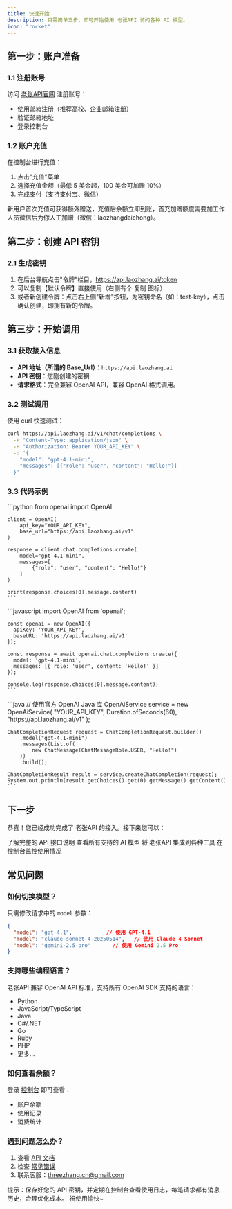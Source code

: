 ```yaml
---
title: 快速开始
description: 只需简单三步，即可开始使用 老张API 访问各种 AI 模型。
icon: "rocket"
---
```


## 第一步：账户准备

### 1.1 注册账号

访问 [老张API官网](https://api.laozhang.ai) 注册账号：

- 使用邮箱注册（推荐高校、企业邮箱注册）
- 验证邮箱地址
- 登录控制台

### 1.2 账户充值

在控制台进行充值：

1. 点击"充值"菜单
2. 选择充值金额（最低 5 美金起，100 美金可加赠 10%）
3. 完成支付（支持支付宝、微信）

<Note>
新用户首次充值可获得额外赠送，充值后余额立即到账，首充加赠额度需要加工作人员微信后为你人工加赠（微信：laozhangdaichong）。
</Note>

## 第二步：创建 API 密钥

### 2.1 生成密钥

1. 在后台导航点击"令牌"栏目，https://api.laozhang.ai/token
2. 可以复制【默认令牌】直接使用（右侧有个 复制 图标）
2. 或者新创建令牌：点击右上侧"新增"按钮，为密钥命名（如：test-key），点击确认创建，即拥有新的令牌。

## 第三步：开始调用

### 3.1 获取接入信息

- **API 地址（所谓的 Base_Url）**：`https://api.laozhang.ai`
- **API 密钥**：您刚创建的密钥
- **请求格式**：完全兼容 OpenAI API，兼容 OpenAI 格式调用。

### 3.2 测试调用

使用 curl 快速测试：

```bash
curl https://api.laozhang.ai/v1/chat/completions \
  -H "Content-Type: application/json" \
  -H "Authorization: Bearer YOUR_API_KEY" \
  -d '{
    "model": "gpt-4.1-mini",
    "messages": [{"role": "user", "content": "Hello!"}]
  }'
```

### 3.3 代码示例

<Tabs>
  <Tab title="Python">
    ```python
    from openai import OpenAI
    
    client = OpenAI(
        api_key="YOUR_API_KEY",
        base_url="https://api.laozhang.ai/v1"
    )
    
    response = client.chat.completions.create(
        model="gpt-4.1-mini",
        messages=[
            {"role": "user", "content": "Hello!"}
        ]
    )
    
    print(response.choices[0].message.content)
    ```
  </Tab>
  
  <Tab title="Node.js">
    ```javascript
    import OpenAI from 'openai';
    
    const openai = new OpenAI({
      apiKey: 'YOUR_API_KEY',
      baseURL: 'https://api.laozhang.ai/v1'
    });
    
    const response = await openai.chat.completions.create({
      model: 'gpt-4.1-mini',
      messages: [{ role: 'user', content: 'Hello!' }]
    });
    
    console.log(response.choices[0].message.content);
    ```
  </Tab>
  
  <Tab title="Java">
    ```java
    // 使用官方 OpenAI Java 库
    OpenAiService service = new OpenAiService(
        "YOUR_API_KEY", 
        Duration.ofSeconds(60), 
        "https://api.laozhang.ai/v1"
    );
    
    ChatCompletionRequest request = ChatCompletionRequest.builder()
        .model("gpt-4.1-mini")
        .messages(List.of(
            new ChatMessage(ChatMessageRole.USER, "Hello!")
        ))
        .build();
    
    ChatCompletionResult result = service.createChatCompletion(request);
    System.out.println(result.getChoices().get(0).getMessage().getContent());
    ```
  </Tab>
</Tabs>

## 下一步

恭喜！您已经成功完成了 老张API 的接入。接下来您可以：

<CardGroup cols={2}>
  <Card title="查看 API 文档" icon="book" href="/api-reference/introduction">
    了解完整的 API 接口说明
  </Card>
  
  <Card title="探索模型列表" icon="robot" href="/models">
    查看所有支持的 AI 模型
  </Card>
  
  <Card title="集成到应用" icon="plug" href="/api-reference/integrations/langchain">
    将 老张API 集成到各种工具
  </Card>
  
  <Card title="查看使用统计" icon="chart-line" href="https://api.laozhang.ai/log">
    在控制台监控使用情况
  </Card>
</CardGroup>

## 常见问题

### 如何切换模型？

只需修改请求中的 `model` 参数：

```json
{
  "model": "gpt-4.1",           // 使用 GPT-4.1
  "model": "claude-sonnet-4-20250514",   // 使用 Claude 4 Sonnet
  "model": "gemini-2.5-pro"       // 使用 Gemini 2.5 Pro
}
```

### 支持哪些编程语言？

老张API 兼容 OpenAI API 标准，支持所有 OpenAI SDK 支持的语言：

- Python
- JavaScript/TypeScript
- Java
- C#/.NET
- Go
- Ruby
- PHP
- 更多...

### 如何查看余额？

登录 [控制台](https://api.laozhang.ai/account/profile) 即可查看：
- 账户余额
- 使用记录
- 消费统计

### 遇到问题怎么办？

1. 查看 [API 文档](/api-reference/introduction)
2. 检查 [常见错误](/api-reference/errors)
3. 联系客服：threezhang.cn@gmail.com

<Info>
提示：保存好您的 API 密钥，并定期在控制台查看使用日志，每笔请求都有消息历史，合理优化成本。
祝使用愉快~
</Info>